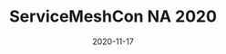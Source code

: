---
title: "ServiceMeshCon NA 2020"
date: 2020-11-17
thumbnail: ./servicemeshcon.png
eurl: https://events.linuxfoundation.org/servicemeshcon-north-america/
---